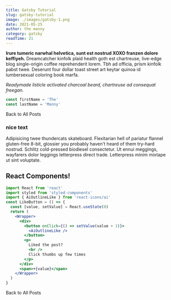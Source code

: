 ```yaml
---
title: Gatsby Tutorial
slug: gatsby-tutorial
image: ./images/gatsby-1.png
date: 2021-05-25
author: the manny
category: gatsby
readTime: 21
---
```



**Irure tumeric narwhal helvetica, sunt est nostrud XOXO franzen dolore keffiyeh.** Dreamcatcher kinfolk plaid health goth est chartreuse, live-edge blog single-origin coffee reprehenderit lorem. Tbh ad officia, prism kinfolk pabst twee. Deserunt four dollar toast street art keytar quinoa id lumbersexual coloring book marfa.

_Readymade listicle activated charcoal beard, chartreuse ad consequat freegan._

<div className="code">

```js
const firstName = 'The'
const lastName = 'Manny'
```

</div>

<Link to="/posts" className="btn center-btn">
  Back to All Posts
</Link>

<div className="nice-text">

<h3>nice text</h3>

<FiInfo className="nice-text-icon" />

Adipisicing twee thundercats skateboard. Flexitarian hell of pariatur flannel gluten-free 8-bit, glossier you probably haven't heard of them try-hard nostrud. Schlitz cold-pressed biodiesel consectetur. Ut ennui meggings, wayfarers dolor leggings letterpress direct trade. Letterpress minim mixtape ut sint voluptate.

</div>

<h2>React Components!</h2>

<Counter />

```jsx
import React from 'react'
import styled from 'styled-components'
import { AiOutlineLike } from 'react-icons/ai'
const LikeButton = () => {
  const [value, setValue] = React.useState(0)
  return (
    <Wrapper>
      <div>
        <button onClick={() => setValue(value + 1)}>
          <AiOutlineLike />
        </button>
        <p>
          Liked the post?
          <br />
          Click thumbs up few times
        </p>
      </div>
      <span>+{value}</span>
    </Wrapper>
  )
}
```

<LikeButton />

<Link to="/posts" className="btn center-btn">
  Back to All Posts
</Link>

